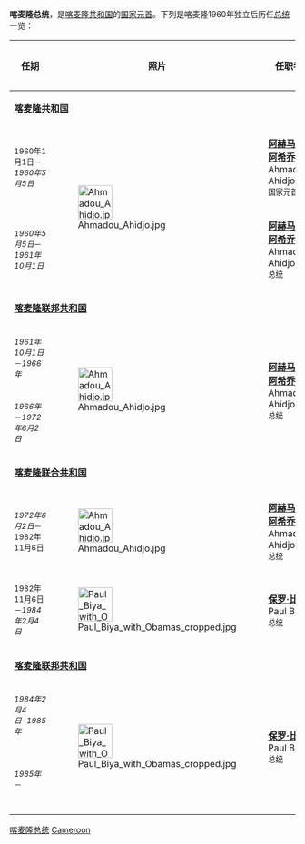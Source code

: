 '''喀麦隆总统'''，是[[喀麦隆|喀麦隆共和国]]的[[国家元首|国家元首]]。下列是喀麦隆1960年独立后历任[[总统|总统]]一览：
{| class="wikitable"
|- align=left
! width="18%"|任期
! width=60|照片
! width="55%"|任职者
! width="10%"|党派
! width="15%"|备注
|- valign=top
|colspan="5"|'''[[喀麦隆|喀麦隆共和国]]''' 
|- valign=top bgcolor="#ffffec"
|<small>1960年1月1日－''1960年5月5日''||rowspan=2|[[File:Ahmadou_Ahidjo.jpg|60px]]||'''[[阿赫马杜·阿希乔|阿赫马杜·阿希乔]]''' <br /> Ahmadou Ahidjo <br /><small>国家元首||rowspan=2|<small>喀麦隆民族联盟 (UC)||
|- valign=top bgcolor="#ffffec"
|<small>''1960年5月5日''－''1961年10月1日''||'''[[阿赫马杜·阿希乔|阿赫马杜·阿希乔]]'''<br /> Ahmadou Ahidjo <br /><small>总统||
|- valign=top
|colspan="5"|'''[[喀麦隆|喀麦隆联邦共和国]]''' 
|- valign=top bgcolor="#ffffec"
|<small>''1961年10月1日''－''1966年''||rowspan=2|[[File:Ahmadou_Ahidjo.jpg|60px]]||rowspan=2|'''[[阿赫马杜·阿希乔|阿赫马杜·阿希乔]]'''<br /> Ahmadou Ahidjo <br /><small>总统 ||<small>喀麦隆民族联盟 (UC)||
|- valign=top bgcolor="#ffffec"
|<small>''1966年''－''1972年6月2日''||<small>喀麦隆民族联盟 (UNC)||
|- valign=top
|colspan="5"|'''[[喀麦隆|喀麦隆联合共和国]]''' 
|- valign=top bgcolor="#ffffec"
|<small>''1972年6月2日''－1982年11月6日||[[File:Ahmadou_Ahidjo.jpg|60px]]||'''[[阿赫马杜·阿希乔|阿赫马杜·阿希乔]]'''<br /> Ahmadou Ahidjo <br /><small>总统||<small>喀麦隆民族联盟 (UNC) ||辞职
|- valign=top bgcolor="#ffffec"
|<small>1982年11月6日－''1984年2月4日''||[[File:Paul_Biya_with_Obamas_cropped.jpg|60px]]||'''[[保罗·比亚|保罗·比亚]]'''<br /> Paul Biya<br /><small>总统||<small>喀麦隆民族联盟 (UNC)||
|- valign=top
|colspan="5"|'''[[喀麦隆|喀麦隆联邦共和国]]''' 
|- valign=top bgcolor="#ffffec"
|<small>''1984年2月4日''-''1985年''||rowspan="2"|[[File:Paul_Biya_with_Obamas_cropped.jpg|60px]]||rowspan="2"|'''[[保罗·比亚|保罗·比亚]]'''<br /> Paul Biya <br /><small>总统||valign=top|<small>喀麦隆民族联盟 (UNC)||
|- valign=top bgcolor="#ffffec"
|<small>''1985年''－||<small>喀麦隆人民民主联盟 (RDPC)||
|-
|}

{{喀麥隆總統}}
{{非洲国家元首}}

[[Category:喀麦隆总统|]]
[[Category:领袖列表|Cameroon]]